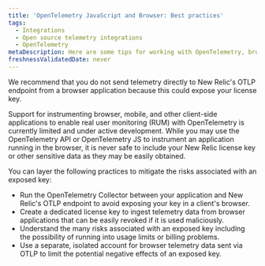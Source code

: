 ```yaml
---
title: 'OpenTelemetry JavaScript and Browser: Best practices'
tags:
  - Integrations
  - Open source telemetry integrations
  - OpenTelemetry
metaDescription: Here are some tips for working with OpenTelemetry, browser applications, and New Relic.
freshnessValidatedDate: never
---
```


<Callout variant="caution">
We recommend that you do not send telemetry directly to New Relic's OTLP endpoint from a browser application because this could expose your license key.
</Callout>

Support for instrumenting browser, mobile, and other client-side applications to enable real user monitoring (RUM) with OpenTelemetry is currently limited and under active development. While you may use the OpenTelemetry API or OpenTelemetry JS to instrument an application running in the browser, it is never safe to include your New Relic license key or other sensitive data as they may be easily obtained.

You can layer the following practices to mitigate the risks associated with an exposed key:

* Run the OpenTelemetry Collector between your application and New Relic's OTLP endpoint to avoid exposing your key in a client's browser.
* Create a dedicated license key to ingest telemetry data from browser applications that can be easily revoked if it is used maliciously.
* Understand the many risks associated with an exposed key including the possibility of running into usage limits or billing problems.
* Use a separate, isolated account for browser telemetry data sent via OTLP to limit the potential negative effects of an exposed key.
